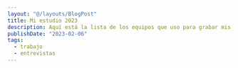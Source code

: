 ```yaml
---
layout: "@/layouts/BlogPost"
title: Mi estudio 2023
description: Aquí está la lista de los equipos que uso para grabar mis videos.
publishDate: "2023-02-06"
tags:
  - trabajo
  - entrevistas
---
```



<ul>
  <AffiliateLink name="Elgato Key Light" description="Iluminación"
    us="https://amzn.to/40eoY27"
    mx="https://amzn.to/3Y1LsC1" />
  <AffiliateLink name="Camera Desk Mount, ULANZI LS10 Table Stand" description="Para montar la cámara web"
    uk="https://amzn.to/3HGuWA8"
    us="https://amzn.to/3YodrLO"
    mx="https://amzn.to/3RDaQeO" />
  <AffiliateLink name="VIJIM LS04 Flexible Arm Auxiliary Holding Arm" description="Auxiliar para montar la cámara web"
    uk="https://amzn.to/3wZcFct"
    us="https://amzn.to/3x00fkD"
    mx="https://amzn.to/3lepAon" />
  <AffiliateLink name="VIJIM LS04 Flexible Arm Auxiliary Holding Arm" description="Auxiliar para montar la cámara web"
    uk="https://amzn.to/3wZcFct"
    us="https://amzn.to/3x00fkD"
    mx="https://amzn.to/3lepAon" />
  <AffiliateLink name="Suptek Laptop Arm for Desk" description="Para elevar la laptop"
    uk="https://amzn.to/3Y9m656"
    us="https://amzn.to/3HCXnz8"
    mx="https://amzn.to/3lck5GP" />
  <AffiliateLink name="Suptek Single Monitor Arm, Tall Monitor Stand" description="Para montar el teleprompter/camara"
    uk="https://amzn.to/3X6kNTe"
    us="https://amzn.to/3JJ8FnU"
    mx="https://amzn.to/3DK5ush" />
  <AffiliateLink name="HUANUO Dual Monitor Stand" description="Para los monitores"
    uk="https://amzn.to/3YmXTYC"
    us="https://amzn.to/3HBdOMo"
    mx="https://amzn.to/40AtGak" />
  <AffiliateLink name="Glide Gear TMP100 Adjustable Teleprompter" description="El teleprompter"
    uk="https://amzn.to/3DMLJAC"
    us="https://amzn.to/3DJfySq"
    mx="https://amzn.to/3wZpeEB" />
  <AffiliateLink name="Glide Gear TMP100 Adjustable Teleprompter" description="El teleprompter"
    uk="https://amzn.to/3DMLJAC"
    us="https://amzn.to/3DJfySq"
    mx="https://amzn.to/3wZpeEB" />
    <AffiliateLink name="Logitech StreamCam" description="Webcam"
    uk="https://amzn.to/3XZTXxf"
    us="https://amzn.to/3RyFUMN"
    mx="https://amzn.to/3K2i1vt" />
  <AffiliateLink name="Sony ZV-E10" description="Cámara principal"
    uk="https://amzn.to/3wXXeRF"
    us="https://amzn.to/3jxuhZO"
    mx="https://amzn.to/3wXQ4Nl" />
  <AffiliateLink name="Shure MV7 USB Microphone" description="Microphone"
    uk="https://amzn.to/3DN26NA"
    us="https://amzn.to/3jDUBl9"
    mx="https://amzn.to/3HDsFWD" />
  <AffiliateLink name="Elgato Wave Mic Arm LP" description="Brazo para el micrófono"
    uk="https://amzn.to/3K2w8kr"
    us="https://amzn.to/40B9gOL"
    mx="https://amzn.to/3Hwe9j6" />
  <AffiliateLink name="Plugable Thunderbolt 3 and USB C Docking Station" description="Dock"
    uk="https://amzn.to/3I25p5W"
    us="https://amzn.to/3DFCHVZ"
    mx="https://amzn.to/3Rz7OrX" />
  <AffiliateLink name="Keychron K8" description="Teclado"
    uk="https://www.keychron.uk/products/keychron-k8-non-backlight-wireless-mechanical-keyboard"
    us="https://www.keychron.com/products/keychron-k8-non-backlight-wireless-mechanical-keyboard" />
  <AffiliateLink name="MX Master 3S" description="Mouse"
    uk="https://amzn.to/3Rz8yxf"
    us="https://amzn.to/3HBusLS"
    mx="https://amzn.to/3lc05Uz" />
  <AffiliateLink name="Logitech G PRO" description="Audífonos"
    uk="https://amzn.to/3Y8FZJw"
    us="https://amzn.to/40rWMc9"
    mx="https://amzn.to/40qb2lw" />
  <AffiliateLink name="Elgato Stream Deck Classic" description="Stream Deck"
    uk="https://amzn.to/3JKa11G"
    us="https://amzn.to/3l3yqFe"
    mx="https://amzn.to/3wVYYuZ" />
  <AffiliateLink name="Standing Desk Dual Motor Frame E5" description="Escritorio"
    uk="https://flexispot.co.uk/3-stage-desk-frame-e5.html"
    us="https://www.flexispot.com/electric-height-adjustable-standing-desk-dual-motor-economical-option-ec3-ec4" />
    <AffiliateLink name="Adjustable Self-Adhesive Nylon Cable Ties Cable Clamps" description="Gestión de cables"
    uk="https://amzn.to/3lfKPWB"
    mx="https://amzn.to/3HCa4Kj" />
    <AffiliateLink name="Adjustable Self-Adhesive Nylon Cable Ties Cable Clamps" description="Gestión de cables"
    uk="https://amzn.to/3lfKPWB"
    mx="https://amzn.to/3HCa4Kj" />

</ul>
